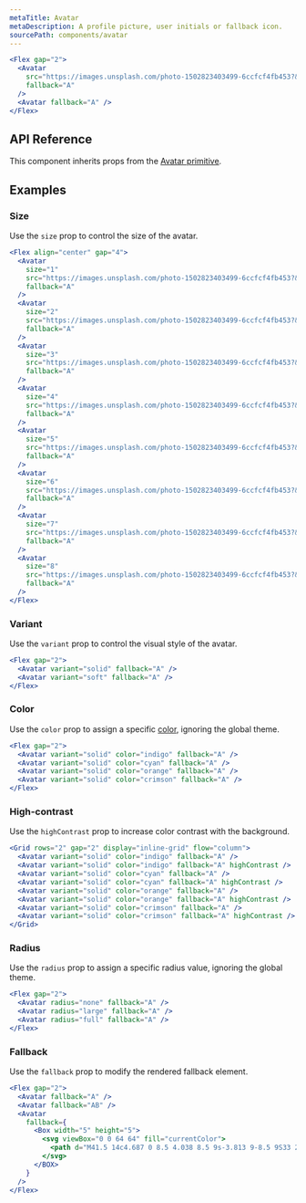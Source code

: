 ```yaml
---
metaTitle: Avatar
metaDescription: A profile picture, user initials or fallback icon.
sourcePath: components/avatar
---
```


```jsx live=true
<Flex gap="2">
  <Avatar
    src="https://images.unsplash.com/photo-1502823403499-6ccfcf4fb453?&w=256&h=256&q=70&crop=focalpoint&fp-x=0.5&fp-y=0.3&fp-z=1&fit=crop"
    fallback="A"
  />
  <Avatar fallback="A" />
</Flex>
```

## API Reference

This component inherits props from the [Avatar primitive](/primitives/docs/components/avatar).

<ThemesPropsTable name="avatar" />

## Examples

### Size

Use the `size` prop to control the size of the avatar.

```jsx live=true
<Flex align="center" gap="4">
  <Avatar
    size="1"
    src="https://images.unsplash.com/photo-1502823403499-6ccfcf4fb453?&w=256&h=256&q=70&crop=focalpoint&fp-x=0.5&fp-y=0.3&fp-z=1&fit=crop"
    fallback="A"
  />
  <Avatar
    size="2"
    src="https://images.unsplash.com/photo-1502823403499-6ccfcf4fb453?&w=256&h=256&q=70&crop=focalpoint&fp-x=0.5&fp-y=0.3&fp-z=1&fit=crop"
    fallback="A"
  />
  <Avatar
    size="3"
    src="https://images.unsplash.com/photo-1502823403499-6ccfcf4fb453?&w=256&h=256&q=70&crop=focalpoint&fp-x=0.5&fp-y=0.3&fp-z=1&fit=crop"
    fallback="A"
  />
  <Avatar
    size="4"
    src="https://images.unsplash.com/photo-1502823403499-6ccfcf4fb453?&w=256&h=256&q=70&crop=focalpoint&fp-x=0.5&fp-y=0.3&fp-z=1&fit=crop"
    fallback="A"
  />
  <Avatar
    size="5"
    src="https://images.unsplash.com/photo-1502823403499-6ccfcf4fb453?&w=256&h=256&q=70&crop=focalpoint&fp-x=0.5&fp-y=0.3&fp-z=1&fit=crop"
    fallback="A"
  />
  <Avatar
    size="6"
    src="https://images.unsplash.com/photo-1502823403499-6ccfcf4fb453?&w=256&h=256&q=70&crop=focalpoint&fp-x=0.5&fp-y=0.3&fp-z=1&fit=crop"
    fallback="A"
  />
  <Avatar
    size="7"
    src="https://images.unsplash.com/photo-1502823403499-6ccfcf4fb453?&w=256&h=256&q=70&crop=focalpoint&fp-x=0.5&fp-y=0.3&fp-z=1&fit=crop"
    fallback="A"
  />
  <Avatar
    size="8"
    src="https://images.unsplash.com/photo-1502823403499-6ccfcf4fb453?&w=256&h=256&q=70&crop=focalpoint&fp-x=0.5&fp-y=0.3&fp-z=1&fit=crop"
    fallback="A"
  />
</Flex>
```

### Variant

Use the `variant` prop to control the visual style of the avatar.

```jsx live=true
<Flex gap="2">
  <Avatar variant="solid" fallback="A" />
  <Avatar variant="soft" fallback="A" />
</Flex>
```

### Color

Use the `color` prop to assign a specific [color](/themes/docs/theme/color), ignoring the global theme.

```jsx live=true
<Flex gap="2">
  <Avatar variant="solid" color="indigo" fallback="A" />
  <Avatar variant="solid" color="cyan" fallback="A" />
  <Avatar variant="solid" color="orange" fallback="A" />
  <Avatar variant="solid" color="crimson" fallback="A" />
</Flex>
```

### High-contrast

Use the `highContrast` prop to increase color contrast with the background.

```jsx live=true
<Grid rows="2" gap="2" display="inline-grid" flow="column">
  <Avatar variant="solid" color="indigo" fallback="A" />
  <Avatar variant="solid" color="indigo" fallback="A" highContrast />
  <Avatar variant="solid" color="cyan" fallback="A" />
  <Avatar variant="solid" color="cyan" fallback="A" highContrast />
  <Avatar variant="solid" color="orange" fallback="A" />
  <Avatar variant="solid" color="orange" fallback="A" highContrast />
  <Avatar variant="solid" color="crimson" fallback="A" />
  <Avatar variant="solid" color="crimson" fallback="A" highContrast />
</Grid>
```

### Radius

Use the `radius` prop to assign a specific radius value, ignoring the global theme.

```jsx live=true
<Flex gap="2">
  <Avatar radius="none" fallback="A" />
  <Avatar radius="large" fallback="A" />
  <Avatar radius="full" fallback="A" />
</Flex>
```

### Fallback

Use the `fallback` prop to modify the rendered fallback element.

```jsx live=true
<Flex gap="2">
  <Avatar fallback="A" />
  <Avatar fallback="AB" />
  <Avatar
    fallback={
      <Box width="5" height="5">
        <svg viewBox="0 0 64 64" fill="currentColor">
          <path d="M41.5 14c4.687 0 8.5 4.038 8.5 9s-3.813 9-8.5 9S33 27.962 33 23 36.813 14 41.5 14zM56.289 43.609C57.254 46.21 55.3 49 52.506 49c-2.759 0-11.035 0-11.035 0 .689-5.371-4.525-10.747-8.541-13.03 2.388-1.171 5.149-1.834 8.07-1.834C48.044 34.136 54.187 37.944 56.289 43.609zM37.289 46.609C38.254 49.21 36.3 52 33.506 52c-5.753 0-17.259 0-23.012 0-2.782 0-4.753-2.779-3.783-5.392 2.102-5.665 8.245-9.472 15.289-9.472S35.187 40.944 37.289 46.609zM21.5 17c4.687 0 8.5 4.038 8.5 9s-3.813 9-8.5 9S13 30.962 13 26 16.813 17 21.5 17z" />
        </svg>
      </BOX>
    }
  />
</Flex>
```
